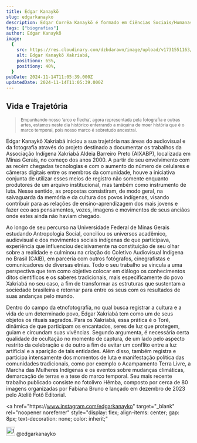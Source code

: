 ```yaml
---
title: Edgar Kanaykõ
slug: edgarkanayko
description: Edgar Corrêa Kanaykõ é formado em Ciências Sociais/Humanas, no curso de Formação Intercultural de Educadores Indígenas (FIEI), da Faculdade de Educação da UFMG. Tem atuação livre na área de Etnofotografia, como “um meio de registrar aspectos da cultura e da vida de um povo”. Em seu trabalho, a fotografia e o audiovisual são tomados como uma ferramenta de luta para os povos indígenas, “possibilitando ao ‘outro’ ver com outro olhar aquilo que somos”, explica Edgar.
tags: ["biografias"]
author: Edgar Kanaykõ
image:
  {
    src: https://res.cloudinary.com/dzbdarawn/image/upload/v1731551163/kanakayo/ztxfc2o1afn7bbcihlu3.webp,
    alt: Edgar Kanaykõ Xakriabá,
    positionx: 65%,
    positiony: 40%,
  }
pubDate: 2024-11-14T11:05:39.000Z
updatedDate: 2024-11-14T11:05:39.000Z
---
```


## Vida e Trajetória

> <small>
>   Empunhando nosso ‘arco e flecha’, agora representada pela fotografia e
>   outras artes, estamos neste dia histórico enterrando a máquina de moer
>   história que é o marco temporal, pois nosso marco é sobretudo ancestral.
> </small>

Edgar Kanaykõ Xakriabá iniciou a sua trajetória nas áreas do audiovisual e da fotografia através do projeto destinado a documentar os trabalhos da Associação Indígena Xakriabá Aldeia Barreiro Preto (AIXABP), localizada em Minas Gerais, no começo dos anos 2000. A partir de seu envolvimento com as recém chegadas tecnologias e com o aumento do número de celulares e câmeras digitais entre os membros da comunidade, houve a iniciativa conjunta de utilizar esses meios de registro não somente enquanto produtores de um arquivo institucional, mas também como instrumento de luta. Nesse sentido, as propostas consistiram, de modo geral, na salvaguarda da memória e da cultura dos povos indígenas, visando contribuir para as relações de ensino-aprendizagem dos mais jovens e fazer eco aos pensamentos, vozes, imagens e movimentos de seus anciãos onde estes ainda não haviam chegado.

Ao longo de seu percurso na Universidade Federal de Minas Gerais estudando Antropologia Social, conciliou os universos acadêmico, audiovisual e dos movimentos sociais indígenas de que participava, experiência que influenciou decisivamente na constituição de seu olhar sobre a realidade e culminou na criação do Coletivo Audiovisual Indígena no Brasil (CAIB), em parceria com outros fotógrafos, cinegrafistas e comunicadores de diversas etnias. Todo o seu trabalho se vincula a uma perspectiva que tem como objetivo colocar em diálogo os conhecimentos ditos científicos e os saberes tradicionais, mais especificamente do povo Xakriabá no seu caso, a fim de transformar as estruturas que sustentam a sociedade brasileira e retornar para entre os seus com os resultados de suas andanças pelo mundo.

Dentro do campo da etnofotografia, no qual busca registrar a cultura e a vida de um determinado povo, Edgar Xakriabá tem como um de seus objetos os rituais sagrados. Para os Xakriabá, essa prática é o Toré, dinâmica de que participam os encantados, seres de luz que protegem, guiam e circundam suas vivências. Segundo argumenta, é necessária certa qualidade de ocultação no momento de captura, de um lado pelo aspecto restrito da celebração e de outro a fim de evitar um conflito entre a luz artificial e a aparição de tais entidades. Além disso, também registra e participa intensamente dos momentos de luta e manifestação política das comunidades tradicionais, como por exemplo o Acampamento Terra Livre, a Marcha das Mulheres Indígenas e os eventos sobre mudanças climáticas, demarcação de terras e a tese do marco temporal. Seu mais recente trabalho publicado consiste no fotolivro Hêmba, composto por cerca de 80 imagens organizadas por Fabiana Bruno e lançado em dezembro de 2023 pelo Ateliê Fotô Editorial.

<a
  href="https&#58;//www.instagram.com/edgarkanayko"
  target="_blank"
  rel="noopener noreferrer"
  style="display: flex; align-items: center; gap: 8px; text-decoration: none; color: inherit;"
>
  <img
    src="https://res.cloudinary.com/dzbdarawn/image/upload/v1732581474/instagram_bi5iig.svg"
    alt="Instagram"
    style="width: 24px; height: 24px;"
  />
  <span>@edgarkanayko</span>
</a>
